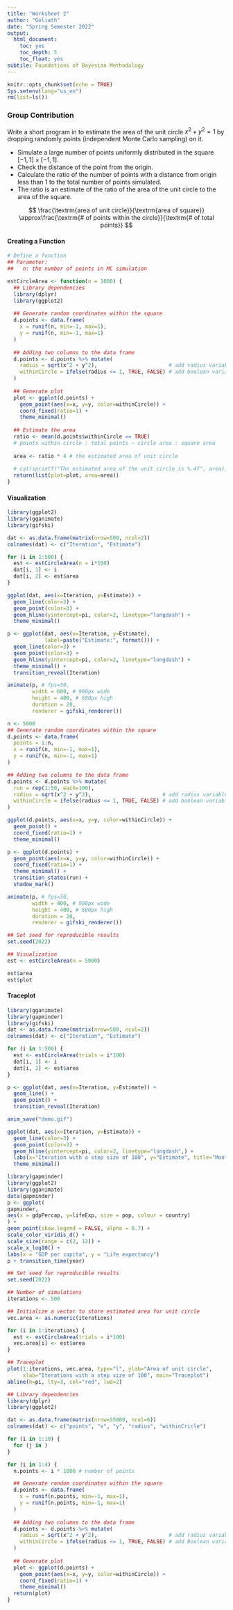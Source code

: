 ```yaml
---
title: "Worksheet 2"
author: "Goliath"
date: "Spring Semester 2022"
output:
  html_document:
    toc: yes
    toc_depth: 5
    toc_float: yes
subtile: Foundations of Bayesian Methodology
---
```


```r
knitr::opts_chunk$set(echo = TRUE)
Sys.setenv(lang="us_en")
rm(list=ls())
```

### Group Contribution

Write a short program in \texttt{R} to estimate the area of the unit circle $x^2+y^2=1$ by dropping randomly points (independent Monte Carlo sampling) on it.

* Simulate a large number of points uniformly distributed in the square $[-1,1]\times[-1,1]$.
* Check the distance of the point from the origin.
* Calculate the ratio of the number of points with a distance from origin less than 1 to the total number of points simulated.
* The ratio is an estimate of the ratio of the area of the unit circle to the area of the square.

$$
\frac{\textrm{area of unit circle}}{\textrm{area of square}}
\approx\frac{\textrm{# of points within the circle}}{\textrm{# of total points}}
$$

#### Creating a Function

```r
# Define a function
## Parameter:
##   n: the number of points in MC simulation

estCircleArea <- function(n = 1000) {
  ## Library dependencies
  library(dplyr)
  library(ggplot2)
  
  ## Generate random coordinates within the square
  d.points <- data.frame(
    x = runif(n, min=-1, max=1),
    y = runif(n, min=-1, max=1)
  )
  
  ## Adding two columns to the data frame
  d.points <- d.points %>% mutate(
    radius = sqrt(x^2 + y^2),                       # add radius variable
    withinCircle = ifelse(radius <= 1, TRUE, FALSE) # add boolean variable
  )
  
  ## Generate plot
  plot <- ggplot(d.points) + 
    geom_point(aes(x=x, y=y, color=withinCircle)) +
    coord_fixed(ratio=1) + 
    theme_minimal()
  
  ## Estimate the area
  ratio <- mean(d.points$withinCircle == TRUE) 
  # points within circle : total points ~ circle area : square area
  
  area <- ratio * 4 # the estimated area of unit circle
  
  # cat(sprintf("The estimated area of the unit circle is %.4f", area))
  return(list(plot=plot, area=area))
}
```

#### Visualization

```r
library(ggplot2)
library(gganimate)
library(gifski)
```

```r
dat <- as.data.frame(matrix(nrow=500, ncol=2))
colnames(dat) <- c("Iteration", "Estimate")

for (i in 1:500) {
  est <- estCircleArea(n = i*100)
  dat[i, 1] <- i
  dat[i, 2] <- est$area
}

ggplot(dat, aes(x=Iteration, y=Estimate)) + 
  geom_line(color=3) + 
  geom_point(color=3) + 
  geom_hline(yintercept=pi, color=2, linetype="longdash") +
  theme_minimal()

p <- ggplot(dat, aes(x=Iteration, y=Estimate), 
            label=paste("Estimate:", format())) + 
  geom_line(color=3) + 
  geom_point(color=3) + 
  geom_hline(yintercept=pi, color=2, linetype="longdash") +
  theme_minimal() + 
  transition_reveal(Iteration)

animate(p, # fps=50, 
        width = 600, # 900px wide
        height = 400, # 600px high
        duration = 20,
        renderer = gifski_renderer())
```


```r
n <- 5000
## Generate random coordinates within the square
d.points <- data.frame(
  points = 1:n, 
  x = runif(n, min=-1, max=1),
  y = runif(n, min=-1, max=1)
)

## Adding two columns to the data frame
d.points <- d.points %>% mutate(
  run = rep(1:50, each=100), 
  radius = sqrt(x^2 + y^2),                       # add radius variable
  withinCircle = ifelse(radius <= 1, TRUE, FALSE) # add boolean variable
)
```

```r
ggplot(d.points, aes(x=x, y=y, color=withinCircle)) + 
  geom_point() +
  coord_fixed(ratio=1) + 
  theme_minimal()

p <- ggplot(d.points) + 
  geom_point(aes(x=x, y=y, color=withinCircle)) +
  coord_fixed(ratio=1) + 
  theme_minimal() + 
  transition_states(run) + 
  shadow_mark()

animate(p, # fps=50, 
        width = 400, # 900px wide
        height = 400, # 600px high
        duration = 20,
        renderer = gifski_renderer())
```


```r
## Set seed for reproducible results
set.seed(2022)

## Visualization
est <- estCircleArea(n = 5000)

est$area
est$plot
```

#### Traceplot

```r
library(gganimate)
library(gapminder)
library(gifski)
dat <- as.data.frame(matrix(nrow=500, ncol=2))
colnames(dat) <- c("Iteration", "Estimate")

for (i in 1:500) {
  est <- estCircleArea(trials = i*100)
  dat[i, 1] <- i
  dat[i, 2] <- est$area
}

p <- ggplot(dat, aes(x=Iteration, y=Estimate)) + 
  geom_line() + 
  geom_point() + 
  transition_reveal(Iteration)

anim_save("demo.gif")
```

```r
ggplot(dat, aes(x=Iteration, y=Estimate)) + 
  geom_line(color=3) + 
  geom_point(color=3) + 
  geom_hline(yintercept=pi, color=2, linetype="longdash",) + 
  labs(x="Iteration with a step size of 100", y="Estimate", title="Monte Carlo") +
  theme_minimal()
```


```r
library(gapminder)
library(ggplot2)
library(gganimate)
data(gapminder)
p <- ggplot(
gapminder,
aes(x = gdpPercap, y=lifeExp, size = pop, colour = country)
) +
geom_point(show.legend = FALSE, alpha = 0.7) +
scale_color_viridis_d() +
scale_size(range = c(2, 12)) +
scale_x_log10() +
labs(x = "GDP per capita", y = "Life expectancy")
p + transition_time(year)
```


```r
## Set seed for reproducible results
set.seed(2022)

## Number of simulations
iterations <- 500 

## Initialize a vector to store estimated area for unit circle
vec.area <- as.numeric(iterations)

for (i in 1:iterations) {
  est <- estCircleArea(trials = i*100)
  vec.area[i] <- est$area
}

## Traceplot
plot(1:iterations, vec.area, type="l", ylab="Area of unit circle",
     xlab="Iterations with a step size of 100", main="Traceplot")
abline(h=pi, lty=3, col="red", lwd=2)
```

```r
## Library dependencies
library(dplyr)
library(ggplot2)

dat <- as.data.frame(matrix(nrow=55000, ncol=6))
colnames(dat) <- c("points", "x", "y", "radius", "withinCricle")

for (i in 1:10) {
  for (j in )
}

for (i in 1:4) {
  n.points <- i * 1000 # number of points

  ## Generate random coordinates within the square
  d.points <- data.frame(
    x = runif(n.points, min=-1, max=1),
    y = runif(n.points, min=-1, max=1)
  )
  
  ## Adding two columns to the data frame
  d.points <- d.points %>% mutate(
    radius = sqrt(x^2 + y^2),                       # add radius variable
    withinCircle = ifelse(radius <= 1, TRUE, FALSE) # add Boolean variable
  )
  
  ## Generate plot
  plot <- ggplot(d.points) + 
    geom_point(aes(x=x, y=y, color=withinCircle)) +
    coord_fixed(ratio=1) + 
    theme_minimal()
  return(plot)
}


```

